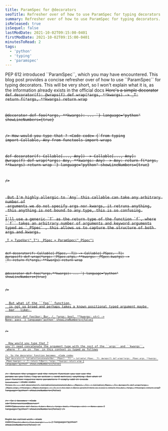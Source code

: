 ```yaml
---
title: ParamSpec for @decorators
seoTitle: Refresher over of how to use ParamSpec for typing decorators.
summary: Refresher over of how to use ParamSpec for typing decorators.
isReleased: true
isSequel: false
lastModDate: 2021-10-02T09:15:00-0401
firstModDate: 2021-10-02T09:15:00-0401
minutesToRead: 2
tags:
  - 'python'
  - 'typing'
  - 'paramspec'
---
```

<C>
    <L href="https://peps.python.org/pep-0612/">PEP 612</L>
    introduced ``ParamSpec``, which you may have encountered.
    This blog post provides a concise refresher over of how to use ``ParamSpec``
    for typing decorators.
    This will be very short, so I won't explain what it is,  as the information already exists in the official docs
<S/>
Here's a simple decorator
</C>
<Code
  code=
{`from functools import wraps 

def decorator(f):
    @wraps(f)
    def wrap(*args, **kwargs) -> _T:
        return f(*args, **kwargs)
    return wrap

@decorator
def foo(*args, **kwargs):
    ...
`}
language="python"
showLineNumbers={true}

/>
<C>How would you type that ?</C>
<Code
  code=
{`from typing import  Callable, Any
from functools import wraps 

def decorator(f: Callable[..., Any]) -> Callable[..., Any]:
    @wraps(f)
    def wrap(*args: Any, **kwargs: Any) -> Any:
        return f(*args, **kwargs)
    return wrap
`}
language="python"
showLineNumbers={true}

/>

<C>
 But I'm highly allergic to `Any` this callable can take any arbitrary number of
 arguments we do not specify args nor kwargs, it retruns anything,
 this anything is not bound to any type, this is so confusing.
 <S3/>
I'll use a generic `T` as the return type of the function `f`, where
``f`` takes an arbitrary number of arguments and keyword arguments
typed as `_PSpec` , this allows us to capture the structure of both args and kwargs.
</C>
<Code
  code=
{`from typing import ParamSpec, TypeVar, Callable
from functools import wraps 


_T = TypeVar("_T")
_PSpec = ParamSpec("_PSpec")

def decorator(f: Callable[_PSpec, _T]) -> Callable[_PSpec, _T]:
    @wraps(f)
    def wrap(*args: _PSpec.args, **kwargs: _PSpec.kwargs) -> _T:
        return f(*args, **kwargs)
    return wrap

@decorator
def foo(*args,**kwargs):
    ...
`}
language="python"
showLineNumbers={true}

/>


<C>
  But what if the ``foo`` function 
  is not so broad and perhaps takes a known positional typed argument maybe ``bar`` like: 
</C>
<Code
  code=
{`class Bar:
	...
	
@decorator
def foo(bar: Bar, /, *args: bool, **kwargs: str) -> None:
    pass
`}
language="python"
showLineNumbers={false}

/>

<C>
  How would you type that ?
you'll need concatenate the argument type with the rest of the ``args`` and ``kwargs``,
 where `f` as in `foo` in this context is typed as follows
</C>
<Code
  code=
{`f: Callable[Concatenate[Bar, _PSpec], _T]) 
`}
language="python"
showLineNumbers={false}

/>
<C>
  So  the decorator function becomes 
</C>
<Code
  code=
{`def decorator(f: Callable[Concatenate[Bar, _PSpec], _T]) -> Callable[_PSpec, _T]:
    @wraps(f)
    def wrap(*args: _PSpec.args, **kwargs: _PSpec.kwargs) -> _T:
        return f(Bar(), *args, **kwargs)
    return wrap
`}
language="python"
showLineNumbers={false}

/>
<C>
Between the wrapper and the return function you can use the params as you like,
 log an action , send metrics, anything.
 But what if your function requires more parameters ? 
 simply add it inside `Concatenate`
</C>
<Code
  code=
{` class X:
    ...
def decorator(f: Callable[Concatenate[X,Bar, _PSpec], _T]) -> Callable[_PSpec, _T]:
    @wraps(f)
    def wrap(*args: _PSpec.args, **kwargs: _PSpec.kwargs) -> _T:
        x = X()
        bar = Bar()
        print(f'here is x:{x}')
        return f(x,bar, *args, **kwargs)
    return wrap
`}
language="python"
showLineNumbers={false}

/>
<C>
So ``f`` becomes 
</C>
<Code
  id="IntersectionObserver"
  code={`@decorator
def foo(x: X,bar: Bar,/, *args: bool, **kwargs: str) -> None:
    pass
`}
  language="python"
  showLineNumbers={false}
/>

<C>Might be called with.</C>
<Code
  code={`foo(X(),Bar(),True,kwarg1='...')
`}
  language="python"
  showLineNumbers={false}
/>